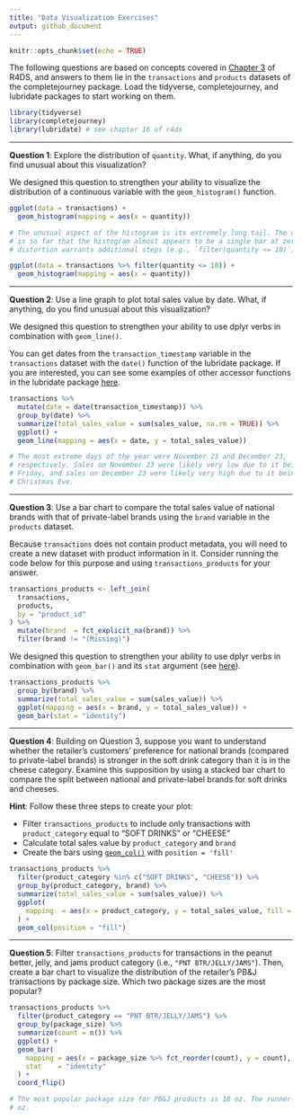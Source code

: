 ```yaml
---
title: "Data Visualization Exercises"
output: github_document
---
```


```r
knitr::opts_chunk$set(echo = TRUE)
```

The following questions are based on concepts covered in [Chapter 3][chapter 3]
of R4DS, and answers to them lie in the `transactions` and `products` datasets
of the completejourney package. Load the tidyverse, completejourney, and
lubridate packages to start working on them.

```r
library(tidyverse)
library(completejourney)
library(lubridate) # see chapter 16 of r4ds
```

---

**Question 1**: Explore the distribution of `quantity`. What, if anything, do
you find unusual about this visualization?

We designed this question to strengthen your ability to visualize the
distribution of a continuous variable with the `geom_histogram()` function.

```r
ggplot(data = transactions) + 
  geom_histogram(mapping = aes(x = quantity))

# The unusual aspect of the histogram is its extremely long tail. The distance
# is so far that the histogram almost appears to be a single bar at zero. This
# distortion warrants additional steps (e.g., `filter(quantity <= 10)`).

ggplot(data = transactions %>% filter(quantity <= 10)) + 
  geom_histogram(mapping = aes(x = quantity))
```

---

**Question 2**: Use a line graph to plot total sales value by date. What, if
anything, do you find unusual about this visualization?

We designed this question to strengthen your ability to use dplyr verbs in
combination with `geom_line()`.

You can get dates from the `transaction_timestamp` variable in the
`transactions` dataset with the `date()` function of the lubridate package. If
you are interested, you can see some examples of other accessor functions in the
lubridate package [here][16.3].

```r
transactions %>% 
  mutate(date = date(transaction_timestamp)) %>% 
  group_by(date) %>% 
  summarize(total_sales_value = sum(sales_value, na.rm = TRUE)) %>%
  ggplot() + 
  geom_line(mapping = aes(x = date, y = total_sales_value))

# The most extreme days of the year were November 23 and December 23,
# respectively. Sales on November 23 were likely very low due to it being Black
# Friday, and sales on December 23 were likely very high due to it being
# Christmas Eve.
```

---

**Question 3**: Use a bar chart to compare the total sales value of national
brands with that of private-label brands using the `brand` variable in the
`products` dataset.

Because `transactions` does not contain product metadata, you will need to
create a new dataset with product information in it. Consider running the code
below for this purpose and using `transactions_products` for your answer.

```r
transactions_products <- left_join(
  transactions, 
  products, 
  by = "product_id"
) %>% 
  mutate(brand  = fct_explicit_na(brand)) %>% 
  filter(brand != "(Missing)")
```

We designed this question to strengthen your ability to use dplyr verbs in
combination with `geom_bar()` and its `stat` argument (see [here][3.7]).

```r
transactions_products %>%
  group_by(brand) %>%
  summarize(total_sales_value = sum(sales_value)) %>%
  ggplot(mapping = aes(x = brand, y = total_sales_value)) + 
  geom_bar(stat = "identity")
```

---

**Question 4**: Building on Question 3, suppose you want to understand whether
the retailer's customers' preference for national brands (compared to
private-label brands) is stronger in the soft drink category than it is in the
cheese category. Examine this supposition by using a stacked bar chart to
compare the split between national and private-label brands for soft drinks and
cheeses.

**Hint**: Follow these three steps to create your plot: 

 - Filter `transactions_products` to include only transactions with
 `product_category` equal to "SOFT DRINKS" or "CHEESE"
 - Calculate total sales value by `product_category` and `brand`
 - Create the bars using [`geom_col()`][arnold 3.7.2] with `position = 'fill'`

```r
transactions_products %>%
  filter(product_category %in% c("SOFT DRINKS", "CHEESE")) %>%
  group_by(product_category, brand) %>%
  summarize(total_sales_value = sum(sales_value)) %>%
  ggplot(
    mapping  = aes(x = product_category, y = total_sales_value, fill = brand)
  ) + 
  geom_col(position = "fill")
```

---

**Question 5**: Filter `transactions_products` for transactions in the peanut
better, jelly, and jams product category (i.e., `"PNT BTR/JELLY/JAMS"`). Then,
create a bar chart to visualize the distribution of the retailer's PB\&J
transactions by package size. Which two package sizes are the most popular?

```r
transactions_products %>% 
  filter(product_category == "PNT BTR/JELLY/JAMS") %>% 
  group_by(package_size) %>% 
  summarize(count = n()) %>% 
  ggplot() + 
  geom_bar(
    mapping = aes(x = package_size %>% fct_reorder(count), y = count), 
    stat    = "identity"
  ) +
  coord_flip()

# The most popular package size for PB&J products is 18 oz. The runner-up is 32
# oz.
```

[3.7]: https://r4ds.had.co.nz/data-visualisation.html#statistical-transformations
[16.3]: https://r4ds.had.co.nz/dates-and-times.html#date-time-components
[arnold 3.7.2]: https://jrnold.github.io/r4ds-exercise-solutions/data-visualisation.html#exercise-3.7.2
[chapter 3]: http://r4ds.had.co.nz/data-visualisation.html